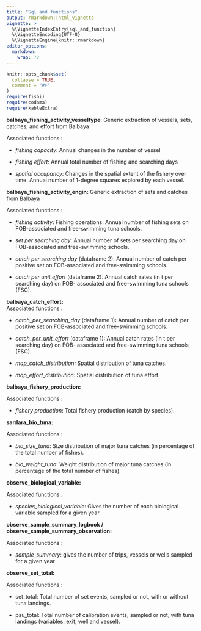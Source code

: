 ```yaml
---
title: "Sql and functions"
output: rmarkdown::html_vignette
vignette: >
  %\VignetteIndexEntry{sql_and_function}
  %\VignetteEncoding{UTF-8}
  %\VignetteEngine{knitr::rmarkdown}
editor_options: 
  markdown: 
    wrap: 72
---
```


```r
knitr::opts_chunk$set(
  collapse = TRUE,
  comment = "#>"
)
require(fishi)
require(codama)
require(kableExtra)
```

**balbaya_fishing_activity_vesseltype**: Generic extraction of vessels,
sets, catches, and effort from Balbaya

Associated functions :

-   *fishing capacity*: Annual changes in the number of vessel

-   *fishing effort*: Annual total number of fishing and searching days

-   *spatial occupancy*: Changes in the spatial extent of the fishery
    over time. Annual number of 1-degree squares explored by each
    vessel.

**balbaya_fishing_activity_engin:** Generic extraction of sets and
catches from Balbaya

Associated functions :

-   *fishing activity*: Fishing operations. Annual number of fishing
    sets on FOB-associated and free-swimming tuna schools.

-   *set per searching day*: Annual number of sets per searching day on
    FOB-associated and free-swimming schools.

-   *catch per searching day* (dataframe 2): Annual number of catch per
    positive set on FOB-associated and free-swimming schools.

-   *catch per unit effort* (dataframe 2): Annual catch rates (in t per
    searching day) on FOB- associated and free-swimming tuna schools
    (FSC).

**balbaya_catch_effort:\
**Associated functions :

-   *catch_per_searching_day* (dataframe 1): Annual number of catch per
    positive set on FOB-associated and free-swimming schools.

-   *catch_per_unit_effort* (dataframe 1): Annual catch rates (in t per
    searching day) on FOB- associated and free-swimming tuna schools
    (FSC).

-   *map_catch_distribution:* Spatial distribution of tuna catches.

-   *map_effort_distribution:* Spatial distribution of tuna effort.

**balbaya_fishery_production:**

Associated functions :

-   *fishery production*: Total fishery production (catch by species).

**sardara_bio_tuna:**

Associated functions :

-   *bio_size_tuna*: Size distribution of major tuna catches (in
    percentage of the total number of fishes).

-   *bio_weight_tuna*: Weight distribution of major tuna catches (in
    percentage of the total number of fishes).

**observe_biological_variable:**

Associated functions :

-   *species_biological_variable*: Gives the number of each biological
    variable sampled for a given year

**observe_sample_summary_logbook /**
**observe_sample_summary_observation:**

Associated functions :

-   *sample_summary*: gives the number of trips, vessels or wells
    sampled for a given year

**observe_set_total:**

Associated functions :

-   set_total: Total number of set events, sampled or not, with or
    without tuna landings.

-   psu_total: Total number of calibration events, sampled or not, with
    tuna landings (variables: exit, well and vessel).
